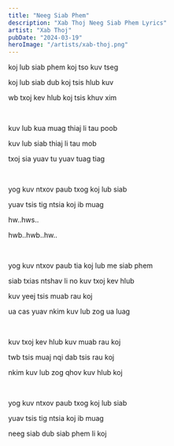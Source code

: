 ```yaml
---
title: "Neeg Siab Phem"
description: "Xab Thoj Neeg Siab Phem Lyrics"
artist: "Xab Thoj"
pubDate: "2024-03-19"
heroImage: "/artists/xab-thoj.png"
---
```


koj lub siab phem koj tso kuv tseg

koj lub siab dub koj tsis hlub kuv

wb txoj kev hlub koj tsis khuv xim

<br />

kuv lub kua muag thiaj li tau poob

kuv lub siab thiaj li tau mob

txoj sia yuav tu yuav tuag tiag

<br />

yog kuv ntxov paub txog koj lub siab

yuav tsis tig ntsia koj ib muag

hw..hws..

hwb..hwb..hw..

<br />

yog kuv ntxov paub tia koj lub me siab phem

siab txias ntshav li no kuv txoj kev hlub

kuv yeej tsis muab rau koj

ua cas yuav nkim kuv lub zog ua luag

<br />

kuv txoj kev hlub kuv muab rau koj

twb tsis muaj nqi dab tsis rau koj

nkim kuv lub zog qhov kuv hlub koj

<br />

yog kuv ntxov paub txog koj lub siab

yuav tsis tig ntsia koj ib muag

neeg siab dub siab phem li koj
